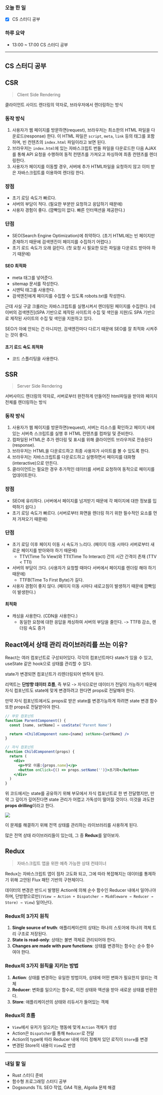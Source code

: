 ### 오늘 한 일

- [x] CS 스터디 공부

### 하루 요약

- 13:00 ~ 17:00 CS 스터디 공부

---

## CS 스터디 공부

## CSR

> Client Side Rendering

클라이언트 사이드 렌더링의 약자로, 브라우저에서 렌더링하는 방식

### 동작 방식

1. 사용자가 웹 페이지를 방문하면(request), 브라우저는 최소한의 HTML 파일을 다운로드(response) 한다. 이 HTML 파일은 `script`, `meta`, `link` 등의 태그를 포함하며, 빈 컨텐츠의 `index.html` 파일이라고 보면 된다.
2. 브라우저는 `index.html`에 있는 자바스크립트 번들 파일을 다운로드한 다음 AJAX를 통해 API 요청을 수행하여 동적 컨텐츠를 가져오고 파싱하여 최종 컨텐츠를 렌더링한다.
3. 사용자가 페이지를 이동할 경우, 서버에 추가 HTML파일을 요청하지 않고 이미 받은 자바스크립트를 이용하여 렌더링 한다.

### 장점

- 초기 로딩 속도가 빠르다.
- 서버의 부담이 적다. (필요한 부분만 요청하고 응답하기 때문에)
- 사용자 경험이 좋다. (깜빡임이 없다. 빠른 인터렉션을 제공한다.)

### 단점

- SEO(Search Engine Optimization)에 취약하다. (초기 HTML에는 빈 페이지만 존재하기 때문에 검색엔진이 페이지를 수집하기 어렵다.)
- 초기 로드 속도가 오래 걸린다. (첫 요청 시 필요한 모든 파일을 다운로드 받아야 하기 때문에)

#### SEO 최적화

- meta 태그를 넣어준다.
- sitemap 문서를 작성한다.
- 시맨틱 태그를 사용한다.
- 검색엔진에게 페이지를 수집할 수 있도록 robots.txt를 작성한다.

근데 사실 구글 크롤러는 자바스크립트를 실행시켜서 렌더링된 페이지를 수집한다. [네이버의 검색엔진](SPA 기반으로 제작된 사이트의 수집 및 색인을 지원)도 SPA 기반으로 제작된 사이트의 수집 및 색인을 지원하고 있다.

SEO가 아예 안되는 건 아니지만, 검색엔진마다 다르기 때문에 SEO를 잘 최적화 시켜주는 것이 좋다.

#### 초기 로드 속도 최적화

- 코드 스플리팅을 사용한다.

## SSR

> Server Side Rendering

서버사이드 렌더링의 약자로, 서버로부터 완전하게 만들어진 html파일을 받아와 페이지 전체를 렌더링하는 방식

### 동작 방식

1. 사용자가 웹 페이지를 방문하면(request), 서버는 리소스를 확인하고 페이지 내에 있는 서버측 스크립트를 실행 후 HTML 컨텐츠를 컴파일 및 준비한다.
2. 컴파일된 HTML은 추가 렌더링 및 표시를 위해 클라이언트 브라우저로 전송된다(response).
3. 브라우저는 HTML을 다운로드하고 최종 사용자가 사이트를 볼 수 있도록 한다.
4. 브라우저는 자바스크립트를 다운로드하고 실행하면서 페이지를 대화형(interactive)으로 만든다.
5. 클라이언트는 필요한 경우 추가적인 데이터를 서버로 요청하여 동적으로 페이지를 업데이트한다.

### 장점

- SEO에 유리하다. (서버에서 페이지를 넘겨받기 때문에 각 페이지에 대한 정보를 입력하기 쉽다.)
- 초기 로딩 속도가 빠르다. (서버로부터 화면을 렌더링 하기 위한 필수적인 요소를 먼저 가져오기 때문에)

### 단점

- 초기 로딩 이후 페이지 이동 시 속도가 느리다. (페이지 이동 시마다 서버로부터 새로운 페이지를 받아와야 하기 때문에)
  - TTV(Time To View)와 TTI(Time To Interact) 간의 시간 간격이 존재 (TTV < TTI)
- 서버의 부담이 크다. (사용자가 요청할 때마다 서버에서 페이지를 렌더링 해야 하기 때문에)
  - TTFB(Time To First Byte)가 길다.
- 사용자 경험이 좋지 않다. (페이지 이동 시마다 새로고침이 발생하기 때문에 깜빡임이 발생한다.)

#### 최적화

- 캐싱을 사용한다. (CDN을 사용한다.)
  - 동일한 요청에 대한 응답을 캐싱하여 서버의 부담을 줄인다. -> TTFB 감소, 렌더링 속도 증가

## React에서 상태 관리 라이브러리를 쓰는 이유?

React는 여러 컴포넌트로 구성되어있다. 각각의 컴포넌트마다 state가 있을 수 있고, useState 같은 hook으로 상태를 관리할 수 있다.

state가 변경되면 컴포넌트가 리렌더링되어 변하게 된다.

리액트는 **단방향 데이터 흐름**, 즉 부모 -> 자식으로만 데이터가 전달이 가능하기 때문에 자식 컴포넌트도 state에 맞게 변경하려고 한다면 props로 전달해야 한다.

만약 자식 컴포넌트에서도 props로 받은 state를 변경가능하게 하려면 state 변경 함수 또한 props로 전달받아야 한다.

```jsx
// 부모 컴포넌트
function ParentComponent() {
  const [name, setName] = useState('Parent Name')

  return <ChildComponent name={name} setName={setName} />
}

// 자식 컴포넌트
function ChildComponent(props) {
  return (
    <div>
      <p>부모 이름:{props.name}</p>
      <button onClick={() => props.setName('')}>초기화</button>
    </div>
  )
}
```

위 코드에서는 state를 공유하기 위해 부모에서 자식 컴포넌트로 한 번 전달했지만, 만약 그 깊이가 깊어진다면 state 관리가 어렵고 가독성이 떨어질 것이다. 이것을 과도한 **props drilling**이라고 한다.

![](/log/23.07/07.02/react-data-flow.png)

이 문제를 해결하기 위해 전역 상태를 관리하는 라이브러리를 사용하게 된다.

많은 전역 상태 라이브러리들이 있는데, 그 중 **Redux**를 알아보자.

## Redux

> 자바스크립트 앱을 위한 예측 가능한 상태 컨테이너

Redux는 자바스크립트 앱이 점차 고도화 되고, 그에 따라 복잡해지는 데이터를 통제하기 위해 고안된 Flux 패턴 기반의 구현체이다.

데이터의 변경은 반드시 발행된 Action에 의해 순수 함수인 Reducer 내에서 일어나야 하며, 단방향으로만(`(View → Action + Dispatcher → Middleware → Reducer → Store) → View`) 일어난다.

### Redux의 3가지 원칙

1. **Single source of truth**: 애플리케이션의 상태는 하나의 스토어에 하나의 객체 트리 구조로 저장된다.
2. **State is read-only**: 상태는 불변 객체로 관리되어야 한다.
3. **Changes are made with pure functions**: 상태를 변경하는 함수는 순수 함수여야 한다.

### Redux의 3가지 원칙을 지키는 방법

1. **Action**: 상태를 변경하는 유일한 방법이자, 상태에 어떤 변화가 필요한지 알리는 객체
2. **Reducer**: 변화를 일으키는 함수로, 이전 상태와 액션을 받아 새로운 상태를 반환한다.
3. **Store**: 애플리케이션의 상태와 리듀서가 들어있는 객체

### Redux의 흐름

- `View`에서 유저가 일으키는 행동에 맞게 `Action` 객체가 생성
- Action은 `Dispatcher`를 통해 `Reducer`로 전달
- Action의 type에 따라 Reducer 내에 미리 정해져 있던 로직이 `Store`를 변경
- 변경된 Store의 내용이 `View`로 반영

---

### 내일 할 일

- Rust 스터디 준비
- 함수형 프로그래밍 스터디 공부
- Dogsounds TIL SEO 작업, GA4 적용, Algolia 문제 해결
